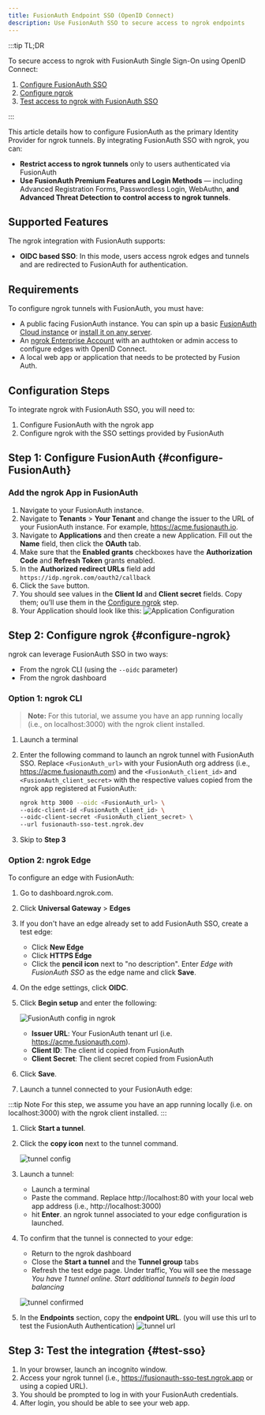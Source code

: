 ```yaml
---
title: FusionAuth Endpoint SSO (OpenID Connect)
description: Use FusionAuth SSO to secure access to ngrok endpoints
---
```



<Disclaimer />

:::tip TL;DR

To secure access to ngrok with FusionAuth Single Sign-On using OpenID Connect:

1. [Configure FusionAuth SSO](#configure-FusionAuth)
1. [Configure ngrok](#configure-ngrok)
1. [Test access to ngrok with FusionAuth SSO](#test-sso)

:::

This article details how to configure FusionAuth as the primary Identity Provider for ngrok tunnels.
By integrating FusionAuth SSO with ngrok, you can:

- **Restrict access to ngrok tunnels** only to users authenticated via FusionAuth
- **Use FusionAuth Premium Features and Login Methods** — including Advanced Registration Forms, Passwordless Login, WebAuthn, **and Advanced Threat Detection to control access to ngrok tunnels**.

## Supported Features

The ngrok integration with FusionAuth supports:

- **OIDC based SSO**: In this mode, users access ngrok edges and tunnels and are redirected to FusionAuth for authentication.

## Requirements

To configure ngrok tunnels with FusionAuth, you must have:

- A public facing FusionAuth instance. You can spin up a basic [FusionAuth Cloud instance](https://fusionauth.io/pricing) or [install it on any server](https://fusionauth.io/docs/v1/tech/installation-guide/).
- An [ngrok Enterprise Account](https://ngrok.com/pricing) with an authtoken or admin access to configure edges with OpenID Connect.
- A local web app or application that needs to be protected by Fusion Auth.

## Configuration Steps

To integrate ngrok with FusionAuth SSO, you will need to:

1. Configure FusionAuth with the ngrok app
1. Configure ngrok with the SSO settings provided by FusionAuth

## **Step 1**: Configure FusionAuth {#configure-FusionAuth}

### Add the ngrok App in FusionAuth

1. Navigate to your FusionAuth instance.
1. Navigate to **Tenants** > **Your Tenant** and change the issuer to the URL of your FusionAuth instance. For example, https://acme.fusionauth.io.
1. Navigate to **Applications** and then create a new Application. Fill out the **Name** field, then click the **OAuth** tab.
1. Make sure that the **Enabled grants** checkboxes have the **Authorization Code** and **Refresh Token** grants enabled.
1. In the **Authorized redirect URLs** field add `https://idp.ngrok.com/oauth2/callback`
1. Click the `Save` button.
1. You should see values in the **Client Id** and **Client secret** fields. Copy them; ou’ll use them in the [Configure ngrok](#configure-ngrok) step.
1. Your Application should look like this:
   ![Application Configuration](img/application-configuration.png)

## **Step 2**: Configure ngrok {#configure-ngrok}

ngrok can leverage FusionAuth SSO in two ways:

- From the ngrok CLI (using the `--oidc` parameter)
- From the ngrok dashboard

### **Option 1**: ngrok CLI

> **Note:** For this tutorial, we assume you have an app running locally (i.e., on localhost:3000) with the ngrok client installed.

1. Launch a terminal
1. Enter the following command to launch an ngrok tunnel with FusionAuth SSO. Replace `<FusionAuth_url>` with your FusionAuth org address (i.e., https://acme.fusionauth.com) and the `<FusionAuth_client_id>` and `<FusionAuth_client_secret>` with the respective values copied from the ngrok app registered at FusionAuth:

   ```bash
   ngrok http 3000 --oidc <FusionAuth_url> \
   --oidc-client-id <FusionAuth_client_id> \
   --oidc-client-secret <FusionAuth_client_secret> \
   --url fusionauth-sso-test.ngrok.dev
   ```

1. Skip to **Step 3**

### **Option 2**: ngrok Edge

To configure an edge with FusionAuth:

1. Go to dashboard.ngrok.com.
1. Click **Universal Gateway** > **Edges**
1. If you don't have an edge already set to add FusionAuth SSO, create a test edge:
   - Click **New Edge**
   - Click **HTTPS Edge**
   - Click the **pencil icon** next to "no description". Enter _Edge with FusionAuth SSO_ as the edge name and click **Save**.
1. On the edge settings, click **OIDC**.
1. Click **Begin setup** and enter the following:

   ![FusionAuth config in ngrok](img/ngrok-edge.png)
   - **Issuer URL**: Your FusionAuth tenant url (i.e. https://acme.fusionauth.com).
   - **Client ID**: The client id copied from FusionAuth
   - **Client Secret**: The client secret copied from FusionAuth

1. Click **Save**.

1. Launch a tunnel connected to your FusionAuth edge:

:::tip Note
For this step, we assume you have an app running locally (i.e. on localhost:3000) with the ngrok client installed.
:::

1.  Click **Start a tunnel**.
1.  Click the **copy icon** next to the tunnel command.

    ![tunnel config](img/fa-2.png)

1.  Launch a tunnel:
    - Launch a terminal
    - Paste the command. Replace http://localhost:80 with your local web app address (i.e., http://localhost:3000)
    - hit **Enter**. an ngrok tunnel associated to your edge configuration is launched.
1.  To confirm that the tunnel is connected to your edge:
    - Return to the ngrok dashboard
    - Close the **Start a tunnel** and the **Tunnel group** tabs
    - Refresh the test edge page. Under traffic, You will see the message _You have 1 tunnel online. Start additional tunnels to begin load balancing_

    ![tunnel confirmed](img/fa-3.png)

1.  In the **Endpoints** section, copy the **endpoint URL**. (you will use this url to test the FusionAuth Authentication)
    ![tunnel url](img/ngrok-url.png)

## Step 3: Test the integration {#test-sso}

1. In your browser, launch an incognito window.
1. Access your ngrok tunnel (i.e., https://fusionauth-sso-test.ngrok.app or using a copied URL).
1. You should be prompted to log in with your FusionAuth credentials.
1. After login, you should be able to see your web app.

